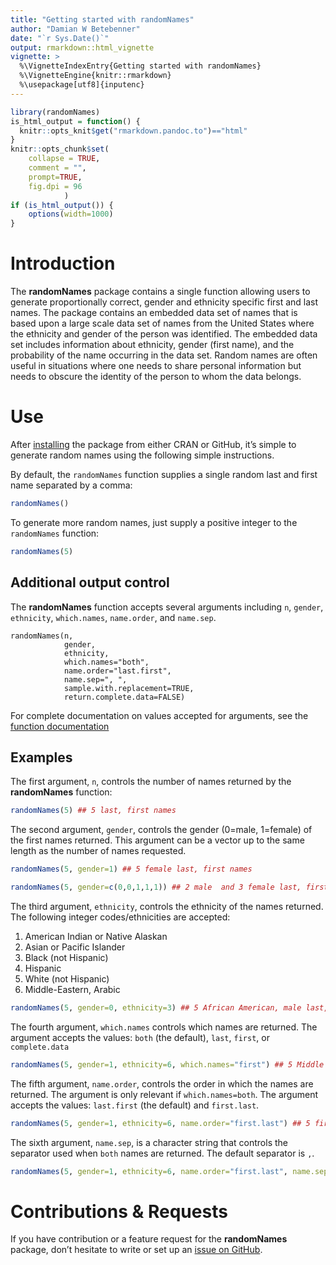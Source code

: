 ```yaml
---
title: "Getting started with randomNames"
author: "Damian W Betebenner"
date: "`r Sys.Date()`"
output: rmarkdown::html_vignette
vignette: >
  %\VignetteIndexEntry{Getting started with randomNames}
  %\VignetteEngine{knitr::rmarkdown}
  %\usepackage[utf8]{inputenc}
---
```


```r
library(randomNames)
is_html_output = function() {
  knitr::opts_knit$get("rmarkdown.pandoc.to")=="html"
}
knitr::opts_chunk$set(
    collapse = TRUE,
    comment = "",
    prompt=TRUE,
    fig.dpi = 96
			)
if (is_html_output()) {
    options(width=1000)
}
```


# Introduction

The **randomNames** package contains a single function allowing users to generate proportionally correct, gender and ethnicity specific first
and last names. The package contains an embedded data set of names that is based upon a large scale data set of names from the United States
where the ethnicity and gender of the person was identified. The embedded data set includes information about ethnicity, gender (first name),
and the probability of the name occurring in the data set. Random names are often useful in situations where one needs to share personal information
but needs to obscure the identity of the person to whom the data belongs.


# Use

After [installing](https://dbetebenner.github.io/randomNames/index.html#installation) the package from either CRAN
or GitHub, it's simple to generate random names using the following simple instructions.

By default, the `randomNames` function supplies a single random last and first name separated by a comma:

```r
randomNames()
```

To generate more random names, just supply a positive integer to the `randomNames` function:

```r
randomNames(5)
```


## Additional output control

The **randomNames** function accepts several arguments including `n`, `gender`, `ethnicity`, `which.names`, `name.order`, and `name.sep`.

```
randomNames(n,
            gender,
            ethnicity,
            which.names="both",
            name.order="last.first",
            name.sep=", ",
            sample.with.replacement=TRUE,
            return.complete.data=FALSE)
```

For complete documentation on values accepted for arguments, see the [function documentation](https://CenterForAssessment.github.io/randomNames/reference/randomNames.html)


## Examples

The first argument, `n`, controls the number of names returned by the **randomNames** function:

```r
randomNames(5) ## 5 last, first names
```

The second argument, `gender`, controls the gender (0=male, 1=female) of the first names returned. This argument can be a vector up to the same length as
the number of names requested.

```r
randomNames(5, gender=1) ## 5 female last, first names

randomNames(5, gender=c(0,0,1,1,1)) ## 2 male  and 3 female last, first names
```

The third argument, `ethnicity`, controls the ethnicity of the names returned. The following integer codes/ethnicities are accepted:

1. American Indian or Native Alaskan
2. Asian or Pacific Islander
3. Black (not Hispanic)
4. Hispanic
5. White (not Hispanic)
6. Middle-Eastern, Arabic

```r
randomNames(5, gender=0, ethnicity=3) ## 5 African American, male last, first names
```


The fourth argument, `which.names` controls which names are returned. The argument accepts the values: `both` (the default), `last`, `first`, or `complete.data`

```r
randomNames(5, gender=1, ethnicity=6, which.names="first") ## 5 Middle Eastern/Arabic, female first names
```


The fifth argument, `name.order`, controls the order in which the names are returned. The argument is only relevant if `which.names=both`.
The argument accepts the values: `last.first` (the default) and `first.last`.

```r
randomNames(5, gender=1, ethnicity=6, name.order="first.last") ## 5 first last names
```

The sixth argument, `name.sep`, is a character string that controls the separator used when `both` names are returned. The default separator is `, `.

```r
randomNames(5, gender=1, ethnicity=6, name.order="first.last", name.sep=" ") ## 5 first last names separated by a space
```


# Contributions & Requests

If you have contribution or a feature request for the **randomNames** package, don't hesitate to write or set up an [issue on GitHub](https://github.com/CenterForAssessment/randomNames/issues).
